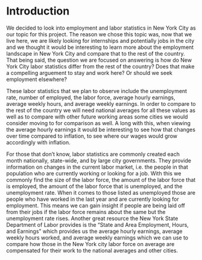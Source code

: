 # Introduction

We decided to look into employment and labor statistics in New York City as our topic for this project. The reason we chose this topic was, now that we live here, we are likely looking for internships and potentially jobs in the city and we thought it would be interesting to learn more about the employment landscape in New York City and compare that to the rest of the country. That being said, the question we are focused on answering is how do New York City labor statistics differ from the rest of the country? Does that make a compelling arguement to stay and work here? Or should we seek employment elsewhere?

These labor statistics that we plan to observe include the unemployment rate, number of employed, the labor force, average hourly earnings, average weekly hours, and average weekly earnings. In order to compare to the rest of the country we will need national averages for all these values as well as to compare with other future working areas some cities we would consider moving to for comparison as well. A long with this, when viewing the average hourly earnings it would be interesting to see how that changes over time compared to inflation, to see where our wages would grow accordingly with inflation.

For those that don't know, labor statistics are commonly created each month nationally, state-wide, and by large city governments. They provide information on changes in the current labor market, i.e. the people in that population who are currently working or looking for a job. With this we commonly find the size of the labor force, the amount of the labor force that is employed, the amount of the labor force that is unemployed, and the unemployment rate. When it comes to those listed as unemployed those are people who have worked in the last year and are currently looking for employment. This means we can gain insight if people are being laid off from their jobs if the labor force remains about the same but the unemployment rate rises. Another great resource the New York State Department of Labor provides is the "State and Area Employment, Hours, and Earnings" which provides us the average hourly earnings, average weekly hours worked, and average weekly earnings which we can use to compare how those in the New York city labor force on average are compensated for their work to the national averages and other cities.

